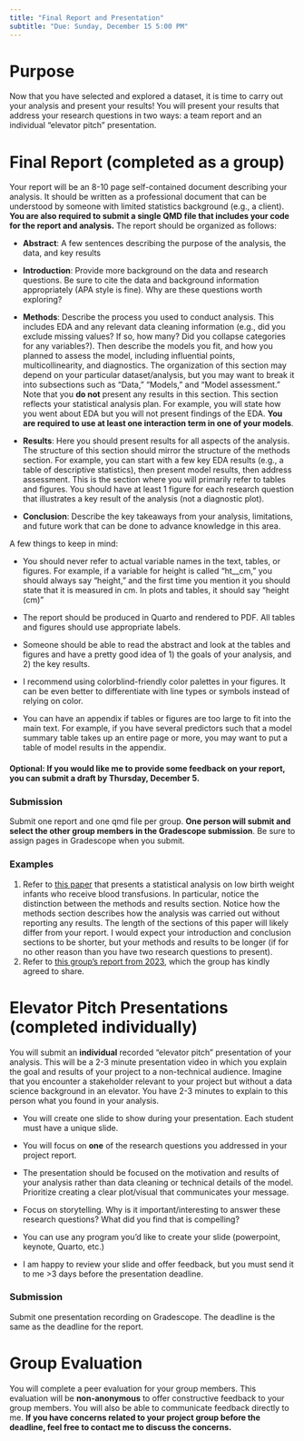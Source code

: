 ```yaml
---
title: "Final Report and Presentation"
subtitle: "Due: Sunday, December 15 5:00 PM"
---
```


# Purpose

Now that you have selected and explored a dataset, it is time to carry out your analysis and present your results! You will present your results that address your research questions in two ways: a team report and an individual "elevator pitch" presentation.

# Final Report (completed as a group)

Your report will be an 8-10 page self-contained document describing your analysis. It should be written as a professional document that can be understood by someone with limited statistics background (e.g., a client). **You are also required to submit a single QMD file that includes your code for the report and analysis.** The report should be organized as follows:

-   **Abstract**: A few sentences describing the purpose of the analysis, the data, and key results

-   **Introduction**: Provide more background on the data and research questions. Be sure to cite the data and background information appropriately (APA style is fine). Why are these questions worth exploring?

-   **Methods**: Describe the process you used to conduct analysis. This includes EDA and any relevant data cleaning information (e.g., did you exclude missing values? If so, how many? Did you collapse categories for any variables?). Then describe the models you fit, and how you planned to assess the model, including influential points, multicollinearity, and diagnostics. The organization of this section may depend on your particular dataset/analysis, but you may want to break it into subsections such as "Data," "Models," and "Model assessment." Note that you **do not** present any results in this section. This section reflects your statistical analysis plan. For example, you will state how you went about EDA but you will not present findings of the EDA. **You are required to use at least one interaction term in one of your models**.

-   **Results**: Here you should present results for all aspects of the analysis. The structure of this section should mirror the structure of the methods section. For example, you can start with a few key EDA results (e.g., a table of descriptive statistics), then present model results, then address assessment. This is the section where you will primarily refer to tables and figures. You should have at least 1 figure for each research question that illustrates a key result of the analysis (not a diagnostic plot).

-   **Conclusion**: Describe the key takeaways from your analysis, limitations, and future work that can be done to advance knowledge in this area.

A few things to keep in mind:

-   You should never refer to actual variable names in the text, tables, or figures. For example, if a variable for height is called "ht\_\_cm," you should always say "height," and the first time you mention it you should state that it is measured in cm. In plots and tables, it should say "height (cm)"

-   The report should be produced in Quarto and rendered to PDF. All tables and figures should use appropriate labels.

-   Someone should be able to read the abstract and look at the tables and figures and have a pretty good idea of 1) the goals of your analysis, and 2) the key results.

-   I recommend using colorblind-friendly color palettes in your figures. It can be even better to differentiate with line types or symbols instead of relying on color.

-   You can have an appendix if tables or figures are too large to fit into the main text. For example, if you have several predictors such that a model summary table takes up an entire page or more, you may want to put a table of model results in the appendix.

#### Optional: If you would like me to provide some feedback on your report, you can submit a draft by Thursday, December 5.

### Submission

Submit one report and one qmd file per group. **One person will submit and select the other group members in the Gradescope submission**. Be sure to assign pages in Gradescope when you submit.

### Examples

1.  Refer to [this paper](https://jamanetwork.com/journals/jamanetworkopen/fullarticle/2783715) that presents a statistical analysis on low birth weight infants who receive blood transfusions. In particular, notice the distinction between the methods and results section. Notice how the methods section describes how the analysis was carried out without reporting any results. The length of the sections of this paper will likely differ from your report. I would expect your introduction and conclusion sections to be shorter, but your methods and results to be longer (if for no other reason than you have two research questions to present).
2.  Refer to [this group's report from 2023](ExampleReport_Factors-Associated-With-Mental-Health-in-Europe.pdf), which the group has kindly agreed to share.

# Elevator Pitch Presentations (completed individually)

You will submit an **individual** recorded "elevator pitch" presentation of your analysis. This will be a 2-3 minute presentation video in which you explain the goal and results of your project to a non-technical audience. Imagine that you encounter a stakeholder relevant to your project but without a data science background in an elevator. You have 2-3 minutes to explain to this person what you found in your analysis.

-   You will create one slide to show during your presentation. Each student must have a unique slide.

-   You will focus on **one** of the research questions you addressed in your project report.

-   The presentation should be focused on the motivation and results of your analysis rather than data cleaning or technical details of the model. Prioritize creating a clear plot/visual that communicates your message.

-   Focus on storytelling. Why is it important/interesting to answer these research questions? What did you find that is compelling?

-   You can use any program you'd like to create your slide (powerpoint, keynote, Quarto, etc.)

-   I am happy to review your slide and offer feedback, but you must send it to me \>3 days before the presentation deadline.

### Submission

Submit one presentation recording on Gradescope. The deadline is the same as the deadline for the report.

# Group Evaluation

You will complete a peer evaluation for your group members. This evaluation will be **non-anonymous** to offer constructive feedback to your group members. You will also be able to communicate feedback directly to me. **If you have concerns related to your project group before the deadline, feel free to contact me to discuss the concerns.**

## 
